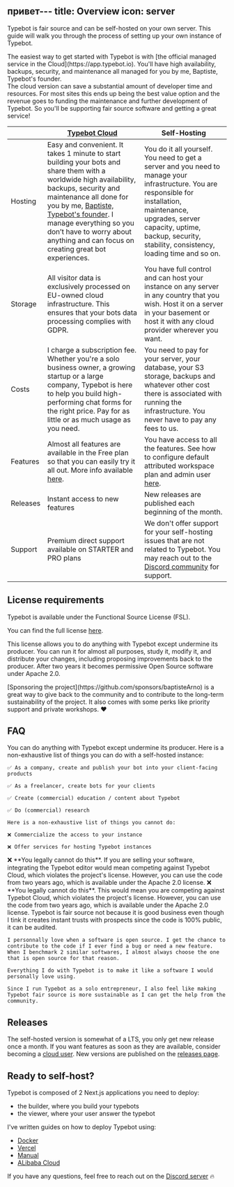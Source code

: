 привет---
title: Overview
icon: server
---

Typebot is fair source and can be self-hosted on your own server. This guide will walk you through the process of setting up your own instance of Typebot.

<Note>
  The easiest way to get started with Typebot is with [the official managed
  service in the Cloud](https://app.typebot.io). You'll have high availability,
  backups, security, and maintenance all managed for you by me, Baptiste,
  Typebot's founder.
  <br />
  The cloud version can save a substantial amount of developer time and
  resources. For most sites this ends up being the best value option and the
  revenue goes to funding the maintenance and further development of Typebot. So
  you'll be supporting fair source software and getting a great service!
</Note>

|         | [Typebot Cloud](https://app.typebot.io)                                                                                                                                                                                                                                                                                                                         | Self-Hosting                                                                                                                                                                                                                                         |
| ------- | --------------------------------------------------------------------------------------------------------------------------------------------------------------------------------------------------------------------------------------------------------------------------------------------------------------------------------------------------------------- | ---------------------------------------------------------------------------------------------------------------------------------------------------------------------------------------------------------------------------------------------------- |
| Hosting | Easy and convenient. It takes 1 minute to start building your bots and share them with a worldwide high availability, backups, security and maintenance all done for you by me, [Baptiste, Typebot's founder](https://twitter.com/baptisteArno). I manage everything so you don’t have to worry about anything and can focus on creating great bot experiences. | You do it all yourself. You need to get a server and you need to manage your infrastructure. You are responsible for installation, maintenance, upgrades, server capacity, uptime, backup, security, stability, consistency, loading time and so on. |
| Storage | All visitor data is exclusively processed on EU-owned cloud infrastructure. This ensures that your bots data processing complies with GDPR.                                                                                                                                                                                                                     | You have full control and can host your instance on any server in any country that you wish. Host it on a server in your basement or host it with any cloud provider wherever you want.                                                              |
| Costs   | I charge a subscription fee. Whether you're a solo business owner, a growing startup or a large company, Typebot is here to help you build high-performing chat forms for the right price. Pay for as little or as much usage as you need.                                                                                                                      | You need to pay for your server, your database, your S3 storage, backups and whatever other cost there is associated with running the infrastructure. You never have to pay any fees to us.                                                          |
| Features | Almost all features are available in the Free plan so that you can easily try it all out. More info available [here](https://typebot.io/pricing). | You have access to all the features. See how to configure default attributed workspace plan and admin user [here](./configuration). |
| Releases | Instant access to new features | New releases are published each beginning of the month. |
| Support | Premium direct support available on STARTER and PRO plans | We don't offer support for your self-hosting issues that are not related to Typebot. You may reach out to the [Discord community](https://typebot.io/discord) for support. |

## License requirements

Typebot is available under the Functional Source License (FSL).

You can find the full license [here](https://raw.githubusercontent.com/baptisteArno/typebot.io/main/LICENSE).

This license allows you to do anything with Typebot except undermine its producer. You can run it for almost all purposes, study it, modify it, and distribute your changes, including proposing improvements back to the producer. After two years it becomes permissive Open Source software under Apache 2.0.

<Note>
  [Sponsoring the
  project](https://github.com/sponsors/baptisteArno) is a great way to give back
  to the community and to contribute to the long-term sustainability of the
  project. It also comes with some perks like priority support and private
  workshops. ❤️
</Note>

## FAQ

<AccordionGroup>
  <Accordion title="What does the license allow me to do?">
    You can do anything with Typebot except undermine its producer. Here is a non-exhaustive list of things you can do with a self-hosted instance:

    ✅ As a company, create and publish your bot into your client-facing products

    ✅ As a freelancer, create bots for your clients

    ✅ Create (commercial) education / content about Typebot

    ✅ Do (commercial) research

    Here is a non-exhaustive list of things you cannot do:

    ❌ Commercialize the access to your instance

    ❌ Offer services for hosting Typebot instances

  </Accordion>

  <Accordion title="Can I integrate the Typebot editor in my existing software?">
    ❌ **You legally cannot do this**. If you are selling your software, integrating the Typebot editor would mean competing against Typebot Cloud, which violates the project's license. However, you can use the code from two years ago, which is available under the Apache 2.0 license.
  </Accordion>

  <Accordion title="Can I commericalize my own Typebot instance?">
    ❌ **You legally cannot do this**. This would mean you are competing against Typebot Cloud, which violates the project's license. However, you can use the code from two years ago, which is available under the Apache 2.0 license.
  </Accordion>
  <Accordion title="How can you be sustainable if you’re giving your software for free?">
    Typebot is fair source not because it is good business even though I tink it creates instant trusts with prospects since the code is 100% public, it can be audited.

    I personnally love when a software is open source. I get the chance to contribute to the code if I ever find a bug or need a new feature. When I benchmark 2 similar softwares, I almost always choose the one that is open source for that reason.

    Everything I do with Typebot is to make it like a software I would personally love using.

    Since I run Typebot as a solo entrepreneur, I also feel like making Typebot fair source is more sustainable as I can get the help from the community.
  </Accordion>
</AccordionGroup>

## Releases

The self-hosted version is somewhat of a LTS, you only get new release once a month. If you want features as soon as they are available, consider becoming a [cloud user](https://app.typebot.io). New versions are published on the [releases page](https://github.com/baptisteArno/typebot.io/releases).

## Ready to self-host?

Typebot is composed of 2 Next.js applications you need to deploy:

- the builder, where you build your typebots
- the viewer, where your user answer the typebot

I've written guides on how to deploy Typebot using:

- [Docker](./deploy/docker)
- [Vercel](./deploy/vercel)
- [Manual](./deploy/manual)
- [ALibaba Cloud](./deploy/alibaba-cloud)

If you have any questions, feel free to reach out on the [Discord server](https://typebot.io/discord) 🔥
